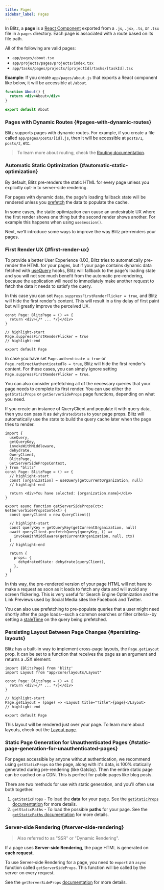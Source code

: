 ```yaml
---
title: Pages
sidebar_label: Pages
---
```


In Blitz, a **page** is a
[React Component](https://reactjs.org/docs/components-and-props.html)
exported from a `.js`, `.jsx`, `.ts`, or `.tsx` file in a `pages`
directory. Each page is associated with a route based on its file path.

All of the following are valid pages:

- `app/pages/about.tsx`
- `app/projects/pages/projects/index.tsx`
- `app/tasks/pages/projects/[projectId]/tasks/[taskId].tsx`

**Example**: If you create `app/pages/about.js` that exports a React
component like below, it will be accessible at `/about`.

```jsx
function About() {
  return <div>About</div>
}

export default About
```

### Pages with Dynamic Routes {#pages-with-dynamic-routes}

Blitz supports pages with dynamic routes. For example, if you create a
file called `app/pages/posts/[id].js`, then it will be accessible at
`posts/1`, `posts/2`, etc.

> To learn more about routing, check the
> [Routing documentation](./routing).

### Automatic Static Optimization {#automatic-static-optimization}

By default, Blitz pre-renders the static HTML for every page unless you
explicitly opt-in to server-side rendering.

For pages with dynamic data, the page's loading fallback state will be
rendered unless you [prefetch](./query-usage#prefetching) the data to
populate the cache.

In some cases, the static optimization can cause an undesirable UX where
the first render shows one thing but the second render shows another. For
example this happens when using `useSession()`.

Next, we'll introduce some ways to improve the way Blitz pre-renders your
pages.

### First Render UX {#first-render-ux}

To provide a better User Experience (UX), Blitz tries to automatically
pre-render the HTML for your pages, but if your page contains dynamic data
fetched with [useQuery](./use-query) hooks, Blitz will fallback to the
page's loading state and you will not see much benefit from the automatic
pre-rendering, because the application will need to immediately make
another request to fetch the data it needs to satisfy the query.

In this case you can set `Page.suppressFirstRenderFlicker = true`, and
Blitz will hide the first render's content. This will result in a tiny
delay of first paint but will greatly improve the perceived UX.

```tsx
const Page: BlitzPage = () => {
  return <div>{/* ... */}</div>
}

// highlight-start
Page.suppressFirstRenderFlicker = true
// highlight-end

export default Page
```

In case you have set `Page.authenticate = true` or
`Page.redirectAuthenticatedTo = true`, Blitz will hide the first render's
content. For these cases, you can simply ignore setting
`Page.suppressFirstRenderFlicker = true`.

You can also consider prefetching all of the necessary queries that your
page needs to complete its first render. You can use either the
`getStaticProps` or `getServerSideProps` page functions, depending on what
you need.

If you create an instance of QueryClient and populate it with query data,
then you can pass it as `dehydratedState` to your page props. Blitz will
automatically use the state to build the query cache later when the page
tries to render.

```tsx
import {
  useQuery,
  getQueryKey,
  invokeWithMiddleware,
  dehydrate,
  QueryClient,
  BlitzPage,
  GetServerSidePropsContext,
} from "blitz"
const Page: BlitzPage = () => {
  // highlight-start
  const [organization] = useQuery(getCurrentOrganization, null)
  // highlight-end

  return <div>You have selected: {organization.name}</div>
}

export async function getServerSideProps(ctx: GetServerSidePropsContext) {
  const queryClient = new QueryClient()

  // highlight-start
  const queryKey = getQueryKey(getCurrentOrganization, null)
  await queryClient.prefetchQuery(queryKey, () =>
    invokeWithMiddleware(getCurrentOrganization, null, ctx)
  )
  // highlight-end

  return {
    props: {
      dehydratedState: dehydrate(queryClient),
    },
  }
}
```

In this way, the pre-rendered version of your page HTML will not have to
make a request as soon as it loads to fetch any data and will avoid any
screen flickering. This is very useful for Search Engine Optimization and
the Link Previews used by Social Media sites like Facebook and Twitter.

You can also use prefetching to pre-populate queries that a user might
need shortly after the page loads--such a common searches or filter
criteria--by setting a [staleTime](./use-query#options) on the query being
prefetched.

### Persisting Layout Between Page Changes {#persisting-layouts}

Blitz has a built-in way to implement cross-page layouts, the
`Page.getLayout` prop. It can be set to a function that receives the page
as an argument and returns a JSX element:

```tsx
import {BlitzPage} from 'blitz'
import Layout from "app/core/layouts/Layout"

const Page: BlitzPage = () => {
  return <div>{/* ... */}</div>
}

// highlight-start
Page.getLayout = (page) => <Layout title="Title">{page}</Layout>
// highlight-end

export default Page
```

This layout will be rendered just over your page. To learn more about
layouts, check out the [Layout page](./layout).

### Static Page Generation for Unauthenticated Pages {#static-page-generation-for-unauthenticated-pages}

For pages accessible by anyone without authentication, we recommend using
`getStaticProps` so the page, along with it's data, is 100% statically
generated during pre-rendering (like Gatsby). Then the entire static page
can be cached on a CDN. This is perfect for public pages like blog posts.

There are two methods for use with static generation, and you'll often use
both together.

1. `getStaticProps` - To load the **data** for your page. See the
   [`getStaticProps` documentation](./get-static-props) for more details.
2. `getStaticPaths` - To load the possible **paths** for your page. See
   the [`getStaticPaths` documentation](./get-static-paths) for more
   details.

### Server-side Rendering {#server-side-rendering}

> Also referred to as "SSR" or "Dynamic Rendering".

If a page uses **Server-side Rendering**, the page HTML is generated on
**each request**.

To use Server-side Rendering for a page, you need to `export` an `async`
function called `getServerSideProps`. This function will be called by the
server on every request.

See the `getServerSideProps` [documentation](./get-server-side-props) for
more details.

